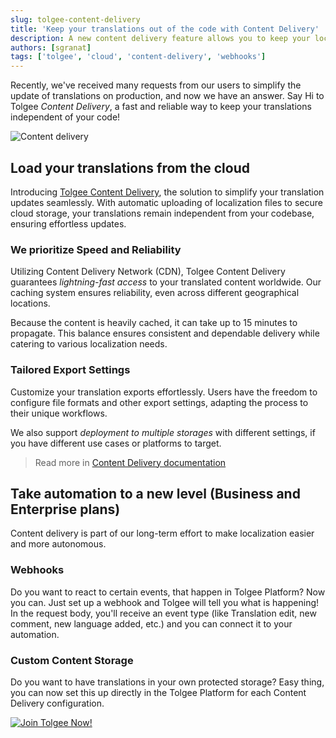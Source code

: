 ```yaml
---
slug: tolgee-content-delivery
title: 'Keep your translations out of the code with Content Delivery'
description: A new content delivery feature allows you to keep your localization files outside of your code. It's a part of our long-term goal to make localization as easy as possible.
authors: [sgranat]
tags: ['tolgee', 'cloud', 'content-delivery', 'webhooks']
---
```


Recently, we've received many requests from our users to simplify the update of translations on production, and now we have an answer. Say Hi to Tolgee *Content Delivery*, a fast and reliable way to keep your translations independent of your code!

![Content delivery](/img/blog/content-delivery/content-delivery.webp)

<!-- truncate-->


## Load your translations from the cloud

Introducing [Tolgee Content Delivery](/platform/projects_and_organizations/content_delivery), the solution to simplify your translation updates seamlessly. With automatic uploading of localization files to secure cloud storage, your translations remain independent from your codebase, ensuring effortless updates.

### We prioritize Speed and Reliability

Utilizing Content Delivery Network (CDN), Tolgee Content Delivery guarantees *lightning-fast access* to your translated content worldwide. Our caching system ensures reliability, even across different geographical locations.

Because the content is heavily cached, it can take up to 15 minutes to propagate. This balance ensures consistent and dependable delivery while catering to various localization needs.

### Tailored Export Settings

Customize your translation exports effortlessly. Users have the freedom to configure file formats and other export settings, adapting the process to their unique workflows.

<ScreenshotWrapper src="/img/blog/content-delivery/add-content-delivery.png" alt="Add content delivery" />

We also support *deployment to multiple storages* with different settings, if you have different use cases or platforms to target.

> Read more in [Content Delivery documentation](/platform/projects_and_organizations/content_delivery)

## Take automation to a new level (Business and Enterprise plans)

Content delivery is part of our long-term effort to make localization easier and more autonomous.

### Webhooks

Do you want to react to certain events, that happen in Tolgee Platform? Now you can. Just set up a webhook and Tolgee will tell you what is happening! In the request body, you'll receive an event type (like Translation edit, new comment, new language added, etc.) and you can connect it to your automation.

### Custom Content Storage

Do you want to have translations in your own protected storage? Easy thing, you can now set this up directly in the Tolgee Platform for each Content Delivery configuration.

[![Join Tolgee Now!](/img/blog/content-delivery/banner-automation.svg)](https://app.tolgee.io/sign_up)
